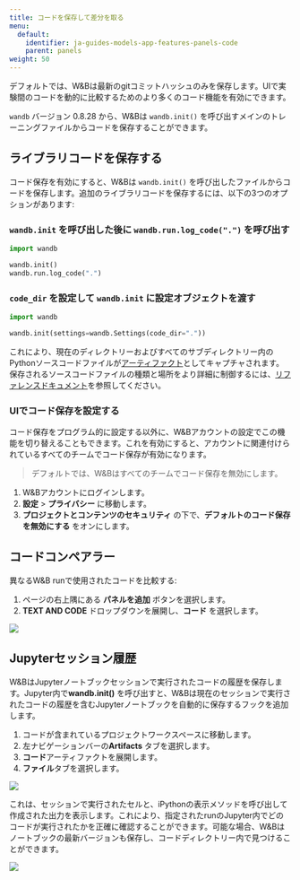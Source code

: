 ```yaml
---
title: コードを保存して差分を取る
menu:
  default:
    identifier: ja-guides-models-app-features-panels-code
    parent: panels
weight: 50
---
```


デフォルトでは、W&Bは最新のgitコミットハッシュのみを保存します。UIで実験間のコードを動的に比較するためのより多くのコード機能を有効にできます。

`wandb` バージョン 0.8.28 から、W&Bは `wandb.init()` を呼び出すメインのトレーニングファイルからコードを保存することができます。

## ライブラリコードを保存する

コード保存を有効にすると、W&Bは `wandb.init()` を呼び出したファイルからコードを保存します。追加のライブラリコードを保存するには、以下の3つのオプションがあります:

### `wandb.init` を呼び出した後に `wandb.run.log_code(".")` を呼び出す

```python
import wandb

wandb.init()
wandb.run.log_code(".")
```

### `code_dir` を設定して `wandb.init` に設定オブジェクトを渡す

```python
import wandb

wandb.init(settings=wandb.Settings(code_dir="."))
```

これにより、現在のディレクトリーおよびすべてのサブディレクトリー内のPythonソースコードファイルが[アーティファクト](/ja/ref/python/artifact)としてキャプチャされます。保存されるソースコードファイルの種類と場所をより詳細に制御するには、[リファレンスドキュメント](/ja/ref/python/run#log_code)を参照してください。

### UIでコード保存を設定する

コード保存をプログラム的に設定する以外に、W&Bアカウントの設定でこの機能を切り替えることもできます。これを有効にすると、アカウントに関連付けられているすべてのチームでコード保存が有効になります。

> デフォルトでは、W&Bはすべてのチームでコード保存を無効にします。

1. W&Bアカウントにログインします。
2. **設定** > **プライバシー** に移動します。
3. **プロジェクトとコンテンツのセキュリティ** の下で、**デフォルトのコード保存を無効にする** をオンにします。

## コードコンペアラー

異なるW&B runで使用されたコードを比較する:

1. ページの右上隅にある **パネルを追加** ボタンを選択します。
2. **TEXT AND CODE** ドロップダウンを展開し、**コード** を選択します。

<Frame>
    <img src="/images/app_ui/code_comparer.png"  />
</Frame>

## Jupyterセッション履歴

W&BはJupyterノートブックセッションで実行されたコードの履歴を保存します。Jupyter内で**wandb.init()** を呼び出すと、W&Bは現在のセッションで実行されたコードの履歴を含むJupyterノートブックを自動的に保存するフックを追加します。

1. コードが含まれているプロジェクトワークスペースに移動します。
2. 左ナビゲーションバーの**Artifacts** タブを選択します。
3. **コード**アーティファクトを展開します。
4. **ファイル**タブを選択します。

<Frame>
    <img src="/images/app_ui/jupyter_session_history.gif"  />
</Frame>

これは、セッションで実行されたセルと、iPythonの表示メソッドを呼び出して作成された出力を表示します。これにより、指定されたrunのJupyter内でどのコードが実行されたかを正確に確認することができます。可能な場合、W&Bはノートブックの最新バージョンも保存し、コードディレクトリー内で見つけることができます。

<Frame>
    <img src="/images/app_ui/jupyter_session_history_display.png"  />
</Frame>